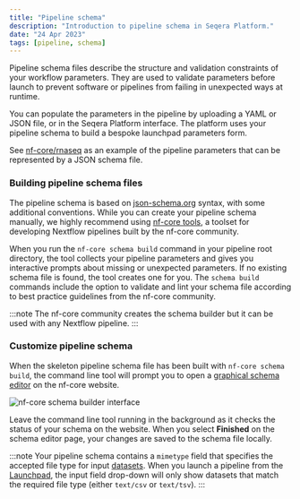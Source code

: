 ```yaml
---
title: "Pipeline schema"
description: "Introduction to pipeline schema in Seqera Platform."
date: "24 Apr 2023"
tags: [pipeline, schema]
---
```


Pipeline schema files describe the structure and validation constraints of your workflow parameters. They are used to validate parameters before launch to prevent software or pipelines from failing in unexpected ways at runtime.

You can populate the parameters in the pipeline by uploading a YAML or JSON file, or in the Seqera Platform interface. The platform uses your pipeline schema to build a bespoke launchpad parameters form.

See [nf-core/rnaseq](https://github.com/nf-core/rnaseq/blob/e049f51f0214b2aef7624b9dd496a404a7c34d14/nextflow_schema.json) as an example of the pipeline parameters that can be represented by a JSON schema file.

### Building pipeline schema files

The pipeline schema is based on [json-schema.org](https://json-schema.org/) syntax, with some additional conventions. While you can create your pipeline schema manually, we highly recommend using [nf-core tools](https://nf-co.re/tools/#pipeline-schema), a toolset for developing Nextflow pipelines built by the nf-core community.

When you run the `nf-core schema build` command in your pipeline root directory, the tool collects your pipeline parameters and gives you interactive prompts about missing or unexpected parameters. If no existing schema file is found, the tool creates one for you. The `schema build` commands include the option to validate and lint your schema file according to best practice guidelines from the nf-core community.

:::note
The nf-core community creates the schema builder but it can be used with any Nextflow pipeline.
:::

### Customize pipeline schema

When the skeleton pipeline schema file has been built with `nf-core schema build`, the command line tool will prompt you to open a [graphical schema editor](https://nf-co.re/pipeline_schema_builder) on the nf-core website.

![nf-core schema builder interface](./_images/pipeline_schema_overview.png)

Leave the command line tool running in the background as it checks the status of your schema on the website. When you select **Finished** on the schema editor page, your changes are saved to the schema file locally.

:::note
Your pipeline schema contains a `mimetype` field that specifies the accepted file type for input [datasets](../data/datasets.mdx). When you launch a pipeline from the [Launchpad](../launch/launchpad.mdx), the input field drop-down will only show datasets that match the required file type (either `text/csv` or `text/tsv`).
:::
